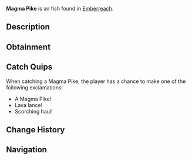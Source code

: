 {{FishInfobox
|image          = Magma Pike.png
|rarity         = Uncommon
|sea            = Second Sea
|location       = [[Emberreach]]
|sublocation    = 
|sources        = Fishing Rod
|radar_location = 
|prog_speed     = +13
|xp             = 45
|weather        = Windy
|time           = 
|season         = Autumn
|bait           = Seaweed
|base_weight    = 105
|base_value     = 95
|weight_range   = 66
|base_chance    = 88
|base_resil     = 58
}}
'''Magma Pike''' is an {{Rarity|Uncommon}} fish found in [[Emberreach]].

== Description ==
{{Description|A sturdy fish, its form kissed by the glow of molten veins.|Bestiary Entry}}

== Obtainment ==
{{Description|It rises when the winds fan the ancient fires.|Bestiary Hint}}
{{Fish Availability|
Emberreach/Volcano
|top_rods      = 
Free Spirit Rod\421755.78\306416.47;
Fischer's Rod\370272.19\292727.15;
Plastic Rod\367664.35\291580.22;
Fast Rod\366379.92\289650.02;
Azure Of Lagoon\359606.69\425101.73;
Lucky Rod\359050.72\359050.72;
Blazebringer Rod\311420.35\421781.97;
Carrot Rod\340689.04\421689.92;
Firefly Rod\350553.55\410782.12;
Lobster Rod\325117.61\403372.78;
Leviathan's Fang Rod\350094.06\359122.83;
Trident Rod\350473.54\338367.9;
Astralhook Rod\350028.31\0;
Verdant Shear Rod\320054.1\334396.45;
No-Life Rod\284594.42\278523.75;
Ethereal Prism Rod\267488.52\295402.9;
Seraphic Rod\264610.93\255471.06;
Challenger's Rod\255556.76\249623.41;
Rod Of The Forgotten Fang\253464.37\245001.3;
Depthseeker Rod\253232.12\252526.72;
Rod Of The Exalted One\251237.55\252612.62;
Avalanche Rod\250230.71\249551.38;
Rod Of The Depths\249073.73\241713.19;
Volcanic Rod\248968.71\245337.91;
Zeus Rod\247955.18\244339.17;
Steady Rod\215463.8\222761.55
|recommended   = Free Spirit Rod
}}

== Catch Quips ==
When catching a Magma Pike, the player has a chance to make one of the following exclamations:
* A Magma Pike!
* Lava lance!
* Scorching haul!

== Change History ==
{{Change History|{{subst:Current Version}}}}

== Navigation ==
{{Fish Navbox|Emberreach}}